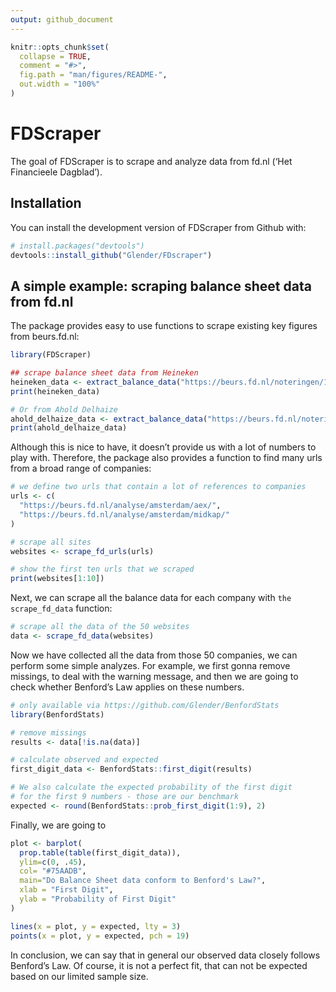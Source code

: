 ```yaml
---
output: github_document
---
```


<!-- README.md is generated from README.Rmd. Please edit that file -->

```r
knitr::opts_chunk$set(
  collapse = TRUE,
  comment = "#>",
  fig.path = "man/figures/README-",
  out.width = "100%"
)
```

# FDScraper

The goal of FDScraper is to scrape and analyze data from fd.nl ('Het Financieele Dagblad'). 

## Installation

You can install the development version of FDScraper from Github with:

``` r
# install.packages("devtools")
devtools::install_github("Glender/FDscraper")
```
## A simple example: scraping balance sheet data from fd.nl 

The package provides easy to use functions to scrape existing key figures from beurs.fd.nl:

```r
library(FDScraper)

## scrape balance sheet data from Heineken
heineken_data <- extract_balance_data("https://beurs.fd.nl/noteringen/11770/heineken/kerncijfers")
print(heineken_data)

# Or from Ahold Delhaize
ahold_delhaize_data <- extract_balance_data("https://beurs.fd.nl/noteringen/11755/ahold-delhaize/kerncijfers")
print(ahold_delhaize_data)

```

Although this is nice to have, it doesn't provide us with a lot of numbers to play with. 
Therefore, the package also provides a function to find many urls from a broad range of companies:


```r

# we define two urls that contain a lot of references to companies
urls <- c(
  "https://beurs.fd.nl/analyse/amsterdam/aex/",
  "https://beurs.fd.nl/analyse/amsterdam/midkap/"
)

# scrape all sites
websites <- scrape_fd_urls(urls)

# show the first ten urls that we scraped
print(websites[1:10])
```
Next, we can scrape all the balance data for each company with `the scrape_fd_data` function:

```r

# scrape all the data of the 50 websites
data <- scrape_fd_data(websites)
```
Now we have collected all the data from those 50 companies, we can perform some simple analyzes.
For example, we first gonna remove missings, to deal with the warning message, and then we are going
to check whether Benford's Law applies on these numbers.

```r

# only available via https://github.com/Glender/BenfordStats
library(BenfordStats)

# remove missings
results <- data[!is.na(data)]

# calculate observed and expected
first_digit_data <- BenfordStats::first_digit(results)

# We also calculate the expected probability of the first digit 
# for the first 9 numbers - those are our benchmark
expected <- round(BenfordStats::prob_first_digit(1:9), 2)
```

Finally, we are going to 

```r
plot <- barplot(
  prop.table(table(first_digit_data)),
  ylim=c(0, .45),
  col= "#75AADB",
  main="Do Balance Sheet data conform to Benford's Law?",
  xlab = "First Digit",
  ylab = "Probability of First Digit"
)

lines(x = plot, y = expected, lty = 3)
points(x = plot, y = expected, pch = 19)

```
In conclusion, we can say that in general our observed data closely follows Benford's Law.
Of course, it is not a perfect fit, that can not be expected based on our limited sample size. 
